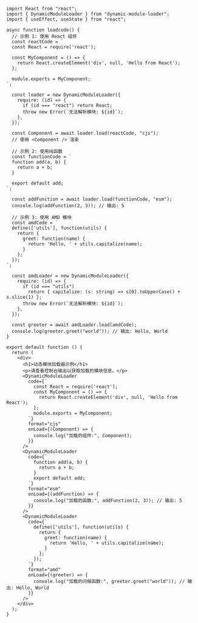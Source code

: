 ```tsx
import React from "react";
import { DynamicModuleLoader } from "dynamic-module-loader";
import { useEffect, useState } from "react";

async function loadcode() {
  // 示例 1: 使用 React 组件
  const reactCode = `
  const React = require('react');

  const MyComponent = () => {
    return React.createElement('div', null, 'Hello from React');
  };

  module.exports = MyComponent;
`;

  const loader = new DynamicModuleLoader({
    require: (id) => {
      if (id === "react") return React;
      throw new Error(`无法解析模块: ${id}`);
    },
  });

  const Component = await loader.load(reactCode, "cjs");
  // 使用 <Component /> 渲染

  // 示例 2: 使用纯函数
  const functionCode = `
  function add(a, b) {
    return a + b;
  }

  export default add;
`;

  const addFunction = await loader.load(functionCode, "esm");
  console.log(addFunction(2, 3)); // 输出: 5

  // 示例 3: 使用 AMD 模块
  const amdCode = `
  define(['utils'], function(utils) {
    return {
      greet: function(name) {
        return 'Hello, ' + utils.capitalize(name);
      }
    };
  });
`;

  const amdLoader = new DynamicModuleLoader({
    require: (id) => {
      if (id === "utils")
        return { capitalize: (s: string) => s[0].toUpperCase() + s.slice(1) };
      throw new Error(`无法解析模块: ${id}`);
    },
  });

  const greeter = await amdLoader.load(amdCode);
  console.log(greeter.greet("world")); // 输出: Hello, World
}

export default function () {
  return (
    <div>
      <h1>动态模块加载器示例</h1>
      <p>请查看控制台输出以获取加载的模块信息。</p>
      <DynamicModuleLoader
        code={`
          const React = require('react');
          const MyComponent = () => {
            return React.createElement('div', null, 'Hello from React');
          };
          module.exports = MyComponent;
        `}
        format="cjs"
        onLoad={(Component) => {
          console.log("加载的组件:", Component);
        }}
      />
      <DynamicModuleLoader
        code={`
          function add(a, b) {
            return a + b;
          }
          export default add;
        `}
        format="esm"
        onLoad={(addFunction) => {
          console.log("加载的函数:", addFunction(2, 3)); // 输出: 5
        }}
      />
      <DynamicModuleLoader
        code={`
          define(['utils'], function(utils) {
            return {
              greet: function(name) {
                return 'Hello, ' + utils.capitalize(name);
              }
            };
          });
        `}
        format="amd"
        onLoad={(greeter) => {
          console.log("加载的问候函数:", greeter.greet("world")); // 输出: Hello, World
        }}
      />
    </div>
  );
}
```
